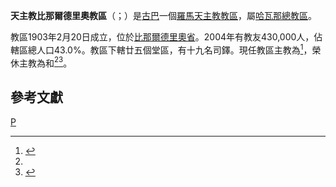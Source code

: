 {{NoteTA
|G1=地名
|1=zh-hans:哈瓦那;zh-tw:哈瓦那;zh-hk:夏灣拿;zh-cn:哈瓦那;
}}
{{Infobox Roman Catholic diocese
|jurisdiction = 教區
|name =比那爾德里奧
|latin= Dioecesis Pinetensis ad Flumen
|border = catholic
|image =San Rosendo Cathedral (Pinar del Río).jpg
|caption =聖羅森度主教座堂
|location = 古巴
|territory =[[比那爾德里奧省|比那爾德里奧省]]
|population = 430,000
|rite = [[罗马礼|罗马礼]]
|patron =
|province =[[天主教哈瓦那總教區|哈瓦那]]
|established = 1903年
|cathedral = [[聖羅森度主教座堂|聖羅森度主教座堂]]
|co-cathedral =
|leadership = 主教
|website =
|pope = {{incumbent pope}}
|ordinary = {{link-en|天賜若望·埃爾南德斯-魯伊斯|Juan de Dios Hernández-Ruiz}}
|coadjutor bishop =
|auxiliary =
|emeritus = {{link-de|若瑟·西羅·貢薩萊斯-巴卡勞|José Siro González Bacallao}}<br />{{link-en|喬治·亨利·塞爾帕-佩雷斯|Jorge Enrique Serpa Pérez}}
}}
'''天主教比那爾德里奧教區'''（{{lang-la|Dioecesis Pinetensis ad Flumen}}；{{lang-es|Diócesis de Pinar del Río}}）是[[古巴|古巴]]一個[[羅馬天主教|羅馬天主教]][[教區|教區]]，屬[[天主教哈瓦那總教區|哈瓦那總教區]]。

教區1903年2月20日成立，位於[[比那爾德里奧省|比那爾德里奧省]]。2004年有教友430,000人，佔轄區總人口43.0%。教區下轄廿五個堂區，有十九名司鐸。現任教區主教為{{link-en|天賜若望·埃爾南德斯-魯伊斯|Juan de Dios Hernández-Ruiz}}<ref name="Vatican20190605">{{cite press release |title=Resignations and Appointments, 05.06.2019 |url=https://press.vatican.va/content/salastampa/en/bollettino/pubblico/2019/06/05/190605b.html |publisher=Holy See Press Office |accessdate=2019-08-17 |archiveurl=https://web.archive.org/web/20190817104300/https://press.vatican.va/content/salastampa/en/bollettino/pubblico/2019/06/05/190605b.html |archivedate=2019-08-17 |language=en |date=2019-06-05 |dead-url=no }}</ref>，榮休主教為{{link-de|若瑟·西羅·貢薩萊斯-巴卡勞|José Siro González Bacallao}}和{{link-en|喬治·亨利·塞爾帕-佩雷斯|Jorge Enrique Serpa Pérez}}<ref name="Vatican20190605" /><ref>{{cite press release |title=RINUNCE E NOMINE, 13.12.2006 |url=https://press.vatican.va/content/salastampa/it/bollettino/pubblico/2006/12/13/0649/01819.html |publisher=Sala Stampa della Santa Sede |accessdate=2019-08-17 |archiveurl=https://web.archive.org/web/20190817133508/https://press.vatican.va/content/salastampa/it/bollettino/pubblico/2006/12/13/0649/01819.html |archivedate=2019-08-17 |language=it |date=2006-12-13 |dead-url=no }}</ref>。

== 參考文獻 ==
{{reflist}}

{{古巴天主教教區}}
[[Category:古巴天主教教區|P]]